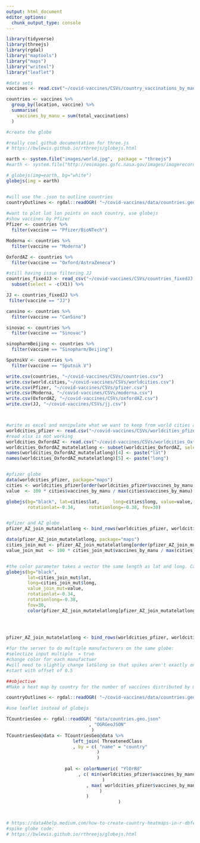 ```yaml
---
output: html_document
editor_options: 
  chunk_output_type: console
---
```

```r
library(tidyverse)
library(threejs)
library(rgdal)
library("maptools")
library("maps")
library("writexl")
library("leaflet")

#data sets
vaccines <- read.csv("~/covid-vaccines/CSVs/country_vaccinations_by_manufacturer.csv")

countries <- vaccines %>%
  group_by(location, vaccine) %>%
  summarise(
    vaccines_by_manu = sum(total_vaccinations)
  )

```

```r
#create the globe

#really cool github documentation for three.js 
# https://bwlewis.github.io/rthreejs/globejs.html 

earth <- system.file("images/world.jpg",  package = "threejs")
#earth <- system.file("http://eoimages.gsfc.nasa.gov/images/imagerecords/73000/73909/world.topo.bathy.200412.3x5400x2700.jpg",  package = "threejs")

# globejs(img=earth, bg="white")
globejs(img = earth)


#will use the .json to outline countries
countryOutlines <- rgdal::readOGR( "~/covid-vaccines/data/countries.geo.json", layer = "countries.geo") 
                                              
#want to plot lat lon points on each country, use globejs 
#show vaccines by Pfizer 
Pfizer <- countries %>%
  filter(vaccine == "Pfizer/BioNTech")

Moderna <- countries %>%
  filter(vaccine == "Moderna")

OxfordAZ <- countries %>%
  filter(vaccine == "Oxford/AstraZeneca")

#still having issue filtering JJ 
countries_fixedJJ <- read_csv("~/covid-vaccines/CSVs/countries_fixedJJ.csv") %>%
  subset(select = -c(X1)) %>%

JJ <- countries_fixedJJ %>%  
 filter(vaccine == "JJ")

cansino <- countries %>% 
  filter(vaccine == "CanSino")

sinovac <- countries %>%
  filter(vaccine == "Sinovac")

sinopharmBeijing <- countries %>% 
  filter(vaccine == "Sinopharm/Beijing")

SputnikV <- countries %>% 
  filter(vaccine == "Sputnik V")

write.csv(countries, "~/covid-vaccines/CSVs/countries.csv")
write.csv(world.cities,"~/covid-vaccines/CSVs/worldcities.csv")
write.csv(Pfizer, "~/covid-vaccines/CSVs/pfizer.csv")
write.csv(Moderna, "~/covid-vaccines/CSVs/moderna.csv")
write.csv(OxfordAZ, "~/covid-vaccines/CSVs/oxfordAZ.csv")
write.csv(JJ, "~/covid-vaccines/CSVs/jj.csv")



#write as excel and manipulate what we want to keep from world cities and combine with Pfizer data and reupload 
worldcities_pfizer <- read.csv("~/covid-vaccines/CSVs/worldcities_pfizer.csv")
#read xlsx is not working
worldcities_OxfordAZ <- read.csv("~/covid-vaccines/CSVs/worldcities_OxfordAZ.csv")
worldcities_OxfordAZ_mutatelatlong <- subset(worldcities_OxfordAZ, select = -c(lat, long))
names(worldcities_OxfordAZ_mutatelatlong)[4] <- paste("lat")
names(worldcities_OxfordAZ_mutatelatlong)[5] <- paste("long")


#pfizer globe
data(worldcities_pfizer, package="maps")
cities <- worldcities_pfizer[order(worldcities_pfizer$vaccines_by_manu,decreasing=TRUE)[1:37],]
value  <- 100 * cities$vaccines_by_manu / max(cities$vaccines_by_manu)

globejs(bg="black", lat=cities$lat,     long=cities$long, value=value, 
        rotationlat=-0.34,     rotationlong=-0.38, fov=30)


#pfizer and AZ globe
pfizer_AZ_join_mutatelatlong <- bind_rows(worldcities_pfizer, worldcities_OxfordAZ_mutatelatlong)

data(pfizer_AZ_join_mutatelatlong, package="maps")
cities_join_mut <- pfizer_AZ_join_mutatelatlong[order(pfizer_AZ_join_mutatelatlong$vaccines_by_manu,decreasing=TRUE)[1:37],]
value_join_mut  <- 100 * cities_join_mut$vaccines_by_manu / max(cities_join_mut$vaccines_by_manu)


#the color parameter takes a vector the same length as lat and long. Can't index by vaccine
globejs(bg="black", 
        lat=cities_join_mut$lat,     
        long=cities_join_mut$long, 
        value_join_mut=value,
        rotationlat=-0.34,     
        rotationlong=-0.38, 
        fov=30, 
        color(pfizer_AZ_join_mutatelatlong[pfizer_AZ_join_mutatelatlong$vaccine=="Pfizer/BioNTech"], "red", pfizer_AZ_join_mutatelatlong[pfizer_AZ_join_mutatelatlong$vaccine=="Oxford/AZ"], "green"))



  
pfizer_AZ_join_mutatelatlong <- bind_rows(worldcities_pfizer, worldcities_OxfordAZ_mutatelatlong)
    
#for the server to do multiple manufacturers on the same globe: 
#selectize input multiple  = true 
#change color for each manufactuer 
#will need to slightly change lat&long so that spikes aren't exactly on top of one another 
#start with offset of 0.5
```

```r
##objective 
#Make a heat map by country for the number of vaccines distributed by manufacturer in each country. Let shiny pick a drop down for vaccine manufacturer and the output is a global heat map where color indicates the total number of vaccines distributed 

countryOutlines <- rgdal::readOGR( "~/covid-vaccines/data/countries.geo.json", layer = "countries.geo")

#use leaflet instead of globejs 

TCountriesGeo <- rgdal::readOGR( "data/countries.geo.json"
                               , "OGRGeoJSON"
                                )
TCountriesGeo@data <- TCountriesGeo@data %>%
                         left_join( ThreatenedClass
                         , by = c( "name" = "country"
                                  )
                                  )
                                              
                      pal <- colorNumeric( "YlOrRd"
                           , c( min(worldcities_pfizer$vaccines_by_manu
                                    )
                              , max( worldcities_pfizer$vaccines_by_manu
                                   )
                              )
                                          )



# https://data4help.medium.com/how-to-create-country-heatmaps-in-r-dbfe5ad6e2f1
#spike globe code: 
# https://bwlewis.github.io/rthreejs/globejs.html 
```

